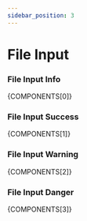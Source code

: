 ```yaml
---
sidebar_position: 3
---
```



# File Input

### File Input Info

<CodePreview>{COMPONENTS[0]}</CodePreview>

### File Input Success

<CodePreview>{COMPONENTS[1]}</CodePreview>

### File Input Warning

<CodePreview>{COMPONENTS[2]}</CodePreview>

### File Input Danger

<CodePreview>{COMPONENTS[3]}</CodePreview>
